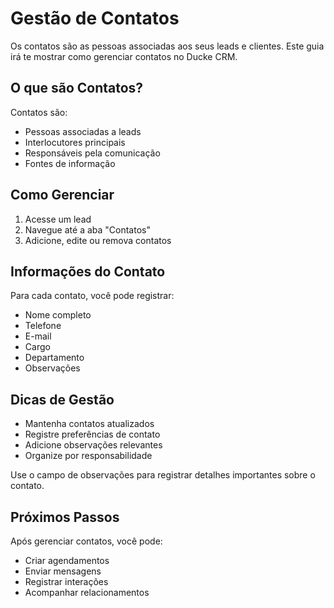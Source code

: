 # Gestão de Contatos

Os contatos são as pessoas associadas aos seus leads e clientes. Este guia irá te mostrar como gerenciar contatos no Ducke CRM.

## O que são Contatos?

Contatos são:
- Pessoas associadas a leads
- Interlocutores principais
- Responsáveis pela comunicação
- Fontes de informação

## Como Gerenciar

1. Acesse um lead
2. Navegue até a aba "Contatos"
3. Adicione, edite ou remova contatos

## Informações do Contato

Para cada contato, você pode registrar:
- Nome completo
- Telefone
- E-mail
- Cargo
- Departamento
- Observações

## Dicas de Gestão

- Mantenha contatos atualizados
- Registre preferências de contato
- Adicione observações relevantes
- Organize por responsabilidade


Use o campo de observações para registrar detalhes importantes sobre o contato.


## Próximos Passos

Após gerenciar contatos, você pode:
- Criar agendamentos
- Enviar mensagens
- Registrar interações
- Acompanhar relacionamentos 

